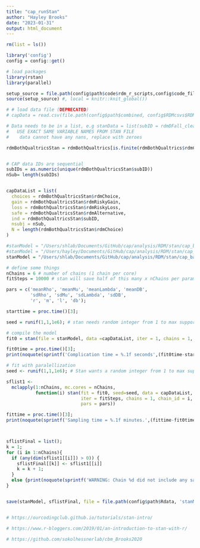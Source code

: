 ```yaml
---
title: "cap_runStan"
author: "Hayley Brooks"
date: "2023-01-31"
output: html_document
---
```


```r
rm(list = ls())

library('config')
config = config::get()

# load packages
library(rstan)
library(parallel)

setup_source = file.path(config$path$code$rdm_r_scripts,config$code_files$rdm_setup_data)
source(setup_source) #, local = knitr::knit_global())

# # load data file (DEPRECATED)
# capData = read.csv(file.path(config$path$combined, config$RDMcsvs$RDMbothTasks_qualtrics))

```

```r

# Data needs to be in a list, e.g stanData = list(subID = rdmDFall_clean$subID, etc)
#   USE EXACT SAME VARIABLE NAMES FROM STAN FILE
#    data cannot have any nans, replace with zeroes

rdmBothQualtricsStan = rdmBothQualtrics[is.finite(rdmBothQualtrics$rdmChoice),]; # remove trials where choice is NA (stan can't handle NAs)


# CAP data IDs are sequential
subIDs = as.numeric(unique(rdmBothQualtricsStan$subID))
nSub= length(subIDs)


capDataList = list(
  choices = rdmBothQualtricsStan$rdmChoice,
  gain = rdmBothQualtricsStan$rdmRiskyGain,
  loss = rdmBothQualtricsStan$rdmRiskyLoss,
  safe = rdmBothQualtricsStan$rdmAlternative,
  ind = rdmBothQualtricsStan$subID,
  nsubj = nSub,
  N = length(rdmBothQualtricsStan$rdmChoice)
)

```


```r

#stanModel = "/Users/shlab/Documents/GitHub/cap/analysis/RDM/stan/cap_basic0_rhoMuLambda.stan"
#stanModel = "/Users/hayley/Documents/GitHub/cap/analysis/RDM/stan/cap_model0basic.stan"
stanModel = "/Users/shlab/Documents/GitHub/cap/analysis/RDM/stan/cap_basic0_rhoMuLambdaDB.stan"

```

```r

# define some things
nChains = 6 # number of chains (1 chain per core)
fitSteps = 10000 # stan will save half of this many x nChains per parameter

pars = c('meanRho', 'meanMu', 'meanLambda', 'meanDB',
         'sdRho', 'sdMu', 'sdLambda', 'sdDB',
         'r', 'm', 'l', 'db');

starttime = proc.time()[3];

seed = runif(1,1,1e6); # stan needs random integer from 1 to max supportable

# compile the model
fit0 = stan(file = stanModel, data =capDataList, iter = 1, chains = 1, pars=pars); # this initializes or sets up the model

fit0time = proc.time()[3];
print(noquote(sprintf('Complication time = %.1f seconds',(fit0time-starttime))));

# fit with paralellization
seed <- runif(1,1,1e6); # Stan wants a random integer from 1 to max supportable

sflist1 <-
  mclapply(1:nChains, mc.cores = nChains,
           function(i) stan(fit = fit0, seed=seed, data = capDataList,
                            iter = fitSteps, chains = 1, chain_id = i,
                            pars = pars))

fittime = proc.time()[3];
print(noquote(sprintf('Sampling time = %.1f minutes.',(fittime-fit0time)/60)))



sflistFinal = list();
k = 1;
for (i in 1:nChains){
  if (any(dim(sflist1[[i]]) > 0)) {
    sflistFinal[[k]] <- sflist1[[i]]
    k = k + 1;
  }
  else {print(noquote(sprintf('WARNING: Chain %d did not include any samples.',i)))}
}


save(stanModel, sflistFinal, file = file.path(config$path$Rdata, 'stanModelOutput/cap_basicRhoMuLambdaDB_%s.Rdata',format(Sys.Date(), format="%Y%m%d")))


```



```r

```




```r
# https://ourcodingclub.github.io/tutorials/stan-intro/

# https://www.r-bloggers.com/2019/01/an-introduction-to-stan-with-r/

# https://github.com/sokolhessnerlab/cbm_Brooks2020
```

